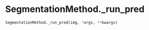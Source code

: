# SegmentationMethod._run_pred { #napari_activelearning.SegmentationMethod._run_pred }

```python
SegmentationMethod._run_pred(img, *args, **kwargs)
```

